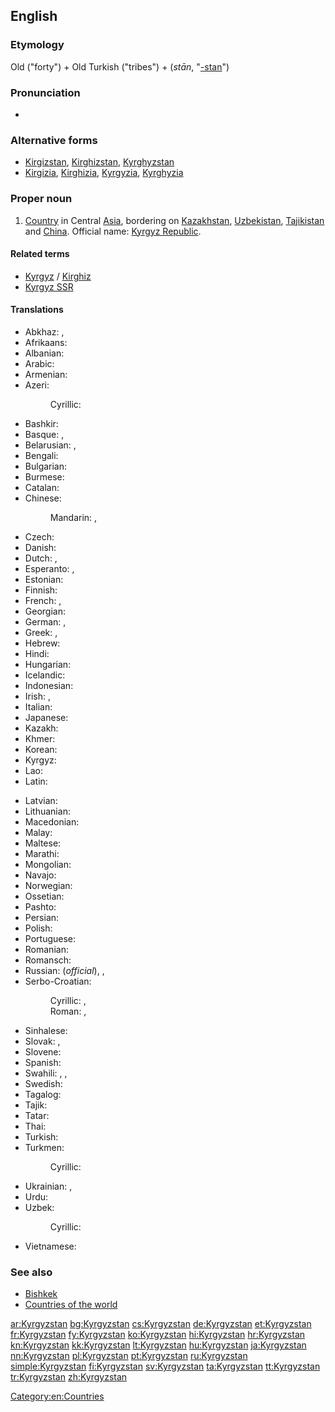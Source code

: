 {{also|Kyrgyzstán}}
==English==
{{wikipedia}}

===Etymology===
Old {{etyl|tr}} {{term|kırk}} ("forty") + Old Turkish {{term|uz}} ("tribes") + {{etyl|fa}} {{term|ستان}} (''stān'', "[[-stan]]")

===Pronunciation===
* {{audio|En-us-Kyrgyzstan.ogg|Audio (US)}}

===Alternative forms===
* [[Kirgizstan]], [[Kirghizstan]], [[Kyrghyzstan]]
* [[Kirgizia]], [[Kirghizia]], [[Kyrgyzia]], [[Kyrghyzia]]

===Proper noun===
{{en-proper noun}}

# [[country|Country]] in Central [[Asia]], bordering on [[Kazakhstan]], [[Uzbekistan]], [[Tajikistan]] and [[China]]. Official name: [[Kyrgyz Republic]].

====Related terms====
* [[Kyrgyz]] / [[Kirghiz]]
* [[Kyrgyz SSR]]

====Translations====
{{trans-top|Country in Central Asia}}
* Abkhaz: {{t-|ab|Ҟырӷызсҭан|tr=Qyrġyzsṭan|sc=Cyrl}}, {{t-|ab|Ҟырҕызсҭан|tr=Qyrġyzsṭan|sc=Cyrl}} {{qualifier|old spelling}}
* Afrikaans: {{t-|af|Kirgisië}}
* Albanian: {{t-|sq|Kirgistani}}
* Arabic: {{t-|ar|قيرغيزستان|m|tr=qirġizistān}}
* Armenian: {{t-|hy|Ղրղզստան|tr=Ġrġzstan}}
* Azeri: {{t+|az|Qırğızıstan|xs=Azeri}}
*: Cyrillic: {{t-|az|Гырғызыстан|sc=Cyrl}}
* Bashkir: {{t+|ba|Ҡырғыҙстан|tr=Qïrğïðstan|sc=Cyrl|xs=Bashkir}}
* Basque: {{t+|eu|Kirgizistan}}, {{t+|eu|Kirgizia}}
* Belarusian: {{t-|be|Кыргызстан|m|tr=Kyrhyzstán|sc=Cyrl}}, {{t-|be|Кыргызія|f|tr=Kyrhýzija|sc=Cyrl}}
* Bengali: {{t-|bn|কিরগিজিস্তান|tr=kirgijistan|sc=Beng|xs=Bengali}}
* Bulgarian: {{t+|bg|Киргизстан|m|tr=Kirgizstán|sc=Cyrl}}
* Burmese: {{t-|my|ကာဂျစ်စတန်|tr=kajitsătan|sc=Mymr}}
* Catalan: {{t+|ca|Kirguizistan|m}}
* Chinese:
*: Mandarin: {{t-|cmn|吉爾吉斯斯坦|sc=Hani}}, {{t-|cmn|吉尔吉斯斯坦|tr=Jí'ěrjísīsītǎn|sc=Hani}}
* Czech: {{t+|cs|Kyrgyzstán|m}}
* Danish: {{t-|da|Kirgisistan}}
* Dutch: {{t+|nl|Kirgizië}}, {{t-|nl|Kirgizstan}}
* Esperanto: {{t-|eo|Kirgizistano|xs=Esperanto}},  {{t-|eo|Kirgizio|xs=Esperanto}}
* Estonian: {{t+|et|Kõrgõzstan}}
* Finnish: {{t+|fi|Kirgisia}}
* French: {{t+|fr|Kirghizistan|m}}, {{t+|fr|Kirghizstan|m}}
* Georgian: {{t-|ka|ყირგიზეთი|tr=qʼirgizeti|sc=Geor|xs=Georgian}}
* German: {{t+|de|Kirgisistan|n}}, {{t+|de|Kirgisien|n}}
* Greek: {{t+|el|Κιργιζία|f|tr=Kirgizía}}, {{t-|el|Κιργιζιστάν|n|tr=Kirgizistán}}
* Hebrew: {{t-|he|קירגיזסטן|m|tr=qirgizistan|sc=Hebr}}
* Hindi: {{t+|hi|किर्गिज़स्तान|tr=kirgizastān|xs=Hindi}}
* Hungarian: {{t+|hu|Kirgizisztán}}
* Icelandic: {{t+|is|Kirgistan|n}}
* Indonesian: {{t-|id|Kirgizstan}}
* Irish: {{t-|ga|Cirgeastáin|f}}, {{t-|ga|Poblacht na Cirgise|f}}
* Italian: {{t-|it|Kirghizistan}}
* Japanese: {{t+|ja|キルギスタン|tr=Kirugisutan}}
* Kazakh: {{t|kk|Қырғызстан|tr=Qırğızstan|sc=Cyrl|xs=Kazakh}}
* Khmer: {{t-|km|កៀហ្ស៊ីស៊ីស្ថាន|tr=kieiziisiitʰaan|sc=Khmr}}
* Korean: {{t+|ko|키르기스스탄|tr=Kireugiseuseutan|sc=Hang}}
* Kyrgyz: {{t+|ky|Кыргызстан|tr=Kırgızstan|sc=Cyrl|xs=Kyrgyz}}
* Lao: {{t-|lo|ກຽກກີເຊຍ|tr=kẏkkīsiya|sc=Laoo}}
* Latin: {{t-|la|Chirgisia|f}}
{{trans-mid}}
* Latvian: {{t+|lv|Kirgizstāna|xs=Latvian}}
* Lithuanian: {{t+|lt|Kirgizija|xs=Lithuanian}}
* Macedonian: {{t-|mk|Киргистан|m|tr=Kirgistán}}
* Malay: {{t-|ms|Kyrgyzstan}}
* Maltese: {{t-|mt|Kirgiżistan|xs=Maltese}}
* Marathi: {{t-|mr|किर्गिजस्तान|tr=kirgizastāna|sc=Deva}}
* Mongolian: {{t-|mn|Кыргызстан|tr=Kyrgyzstán|sc=Cyrl|xs=Mongolian}}
* Navajo: {{tø|nv|Kíígiz bikéyah}}
* Norwegian: {{t+|no|Kirgisistan}}
* Ossetian: {{tø|os|Хъиргъиз|tr=Qirġiz|sc=Cyrl}}
* Pashto: {{t-|ps|قرغزستان|sc=ps-Arab|xs=Pashto}}
* Persian: {{t+|fa|قرقیزستان|tr=Qerqizestân|xs=Persian}}
* Polish: {{t+|pl|Kirgistan}}
* Portuguese: {{t+|pt|Quirguizistão}}
* Romanian: {{t-|ro|Kîrgîstan|n}}
* Romansch: {{t-|rm|Kirghisia|f}}
* Russian: {{t+|ru|Кыргызстан|m|tr=Kyrgyzstán}} (''official''), {{t+|ru|Киргизия|f|tr=Kirgízija}}, {{t+|ru|Киргизстан|m|tr=Kirgizstán}}
* Serbo-Croatian:
*: Cyrillic: {{t-|sh|Киргистан|m|sc=Cyrl|xs=Serbo-Croatian}}, {{t-|sh|Киргизија|f|sc=Cyrl|xs=Serbo-Croatian}}
*: Roman: {{t-|sh|Kirgistan|m|xs=Serbo-Croatian}}, {{t-|sh|Kirgizija|f|xs=Serbo-Croatian}}
* Sinhalese: {{t-|si|කිර්‍ගිස්‍තානය|tr=kirgistānaya|sc=Sinh}}
* Slovak: {{t-|sk|Kirgizsko|n}}, {{t-|sk|Kirgizstan|m}}
* Slovene: {{t+|sl|Kirgizistan|m}}
* Spanish: {{t+|es|Kirguizistán}}
* Swahili: {{t-|sw|Kirigizistani}}, {{t-|sw|Kirigizia}}, {{t-|sw|Ukirigizi}}
* Swedish: {{t+|sv|Kirgizistan}}
* Tagalog: {{t-|tl|Kirgistan}}
* Tajik: {{t-|tg|Қирғизистон|tr=Qirġiziston|sc=Cyrl|xs=Tajik}}
* Tatar: {{t-|tt|Кыргызстан|tr=Qırğızstan|sc=Cyrl}}
* Thai: {{t+|th|คีร์กีซสถาน|tr=kee-gee-sót-tăan}}
* Turkish: {{t+|tr|Kırgızistan}}
* Turkmen: {{t-|tk|Gyrgyzystan|xs=Turkmen}}
*: Cyrillic: {{t-|tk|Гыргызыстан|sc=Cyrl}}
* Ukrainian: {{t+|uk|Киргизстан|m|tr=Kyrhyzstán|sc=Cyrl}}, {{t-|uk|Киргизія|f|tr=Kyrhýzija|sc=Cyrl}}
* Urdu: {{t-|ur|کرغیزستان|tr=kirġizastān|xs=Urdu}}
* Uzbek: {{t-|uz|Qirgʻiziston|xs=Uzbek}}
*: Cyrillic: {{t-|uz|Қирғизистон|sc=Cyrl}}
* Vietnamese: {{t-|vi|Kyrgyzstan|xs=Vietnamese}}
{{trans-bottom}}

===See also===
* [[Bishkek]]
* [[Appendix:Countries of the world|Countries of the world]]

[[Category:en:Countries]]

[[ar:Kyrgyzstan]]
[[bg:Kyrgyzstan]]
[[cs:Kyrgyzstan]]
[[de:Kyrgyzstan]]
[[et:Kyrgyzstan]]
[[fr:Kyrgyzstan]]
[[fy:Kyrgyzstan]]
[[ko:Kyrgyzstan]]
[[hi:Kyrgyzstan]]
[[hr:Kyrgyzstan]]
[[kn:Kyrgyzstan]]
[[kk:Kyrgyzstan]]
[[lt:Kyrgyzstan]]
[[hu:Kyrgyzstan]]
[[ja:Kyrgyzstan]]
[[nn:Kyrgyzstan]]
[[pl:Kyrgyzstan]]
[[pt:Kyrgyzstan]]
[[ru:Kyrgyzstan]]
[[simple:Kyrgyzstan]]
[[fi:Kyrgyzstan]]
[[sv:Kyrgyzstan]]
[[ta:Kyrgyzstan]]
[[tt:Kyrgyzstan]]
[[tr:Kyrgyzstan]]
[[zh:Kyrgyzstan]]